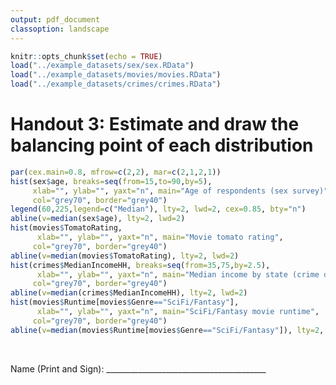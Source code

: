 ```yaml
---
output: pdf_document
classoption: landscape
---
```


\pagenumbering{gobble}

```r
knitr::opts_chunk$set(echo = TRUE)
load("../example_datasets/sex/sex.RData")
load("../example_datasets/movies/movies.RData")
load("../example_datasets/crimes/crimes.RData")
```

# Handout 3: Estimate and draw the balancing point of each distribution

```r
par(cex.main=0.8, mfrow=c(2,2), mar=c(2,1,2,1))
hist(sex$age, breaks=seq(from=15,to=90,by=5),
     xlab="", ylab="", yaxt="n", main="Age of respondents (sex survey)",
     col="grey70", border="grey40")
legend(60,225,legend=c("Median"), lty=2, lwd=2, cex=0.85, bty="n")
abline(v=median(sex$age), lty=2, lwd=2)
hist(movies$TomatoRating, 
      xlab="", ylab="", yaxt="n", main="Movie tomato rating",
     col="grey70", border="grey40")
abline(v=median(movies$TomatoRating), lty=2, lwd=2)
hist(crimes$MedianIncomeHH, breaks=seq(from=35,75,by=2.5),
      xlab="", ylab="", yaxt="n", main="Median income by state (crime data)",
     col="grey70", border="grey40")
abline(v=median(crimes$MedianIncomeHH), lty=2, lwd=2)
hist(movies$Runtime[movies$Genre=="SciFi/Fantasy"], 
      xlab="", ylab="", yaxt="n", main="SciFi/Fantasy movie runtime",
     col="grey70", border="grey40")
abline(v=median(movies$Runtime[movies$Genre=="SciFi/Fantasy"]), lty=2, lwd=2)
```

&nbsp;


Name (Print and Sign): ________________________________________
